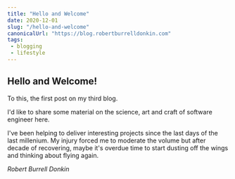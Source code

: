 ```yaml
---
title: "Hello and Welcome"
date: 2020-12-01
slug: "/hello-and-welcome"
canonicalUrl: "https://blog.robertburrelldonkin.com"
tags:
 - blogging
 - lifestyle
---
```


## Hello and Welcome!

To this, the first post on my third blog.

I'd like to share some material on the science, art and craft of software engineer here.

I've been helping to deliver interesting projects since the last days of the last millenium. My injury forced me to moderate the volume
but after decade of recovering, maybe it's overdue time to start dusting off the wings and thinking about flying again.

*Robert Burrell Donkin*